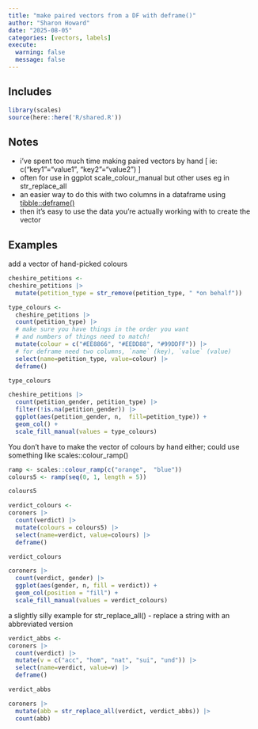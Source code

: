 ```yaml
---
title: "make paired vectors from a DF with deframe()"
author: "Sharon Howard"
date: "2025-08-05"
categories: [vectors, labels]
execute:
  warning: false
  message: false
---
```



## Includes

```r
library(scales)
source(here::here('R/shared.R'))
```

## Notes

- i've spent too much time making paired vectors by hand [ ie: c("key1"="value1", "key2"="value2") ]
- often for use in ggplot scale_colour_manual but other uses eg in str_replace_all
- an easier way to do this with two columns in a dataframe using [tibble::deframe()](https://tibble.tidyverse.org/reference/enframe.html)
- then it's easy to use the data you're actually working with to create the vector

## Examples

add a vector of hand-picked colours  

```r
cheshire_petitions <-
cheshire_petitions |>
  mutate(petition_type = str_remove(petition_type, " *on behalf")) 

type_colours <-
  cheshire_petitions |>
  count(petition_type) |>
  # make sure you have things in the order you want
  # and numbers of things need to match!
  mutate(colour = c("#EE8866", "#EEDD88", "#99DDFF")) |>
  # for deframe need two columns, `name` (key), `value` (value)
  select(name=petition_type, value=colour) |>
  deframe()

type_colours
```


```r
cheshire_petitions |>
  count(petition_gender, petition_type) |>
  filter(!is.na(petition_gender)) |>
  ggplot(aes(petition_gender, n,  fill=petition_type)) +
  geom_col() +
  scale_fill_manual(values = type_colours)
```

You don't have to make the vector of colours by hand either; could use something like scales::colour_ramp()

```r
ramp <- scales::colour_ramp(c("orange",  "blue"))
colours5 <- ramp(seq(0, 1, length = 5))

colours5
```

```r
verdict_colours <-
coroners |>
  count(verdict) |>
  mutate(colours = colours5) |>
  select(name=verdict, value=colours) |>
  deframe()

verdict_colours
```


```r
coroners |>
  count(verdict, gender) |>
  ggplot(aes(gender, n, fill = verdict)) +
  geom_col(position = "fill") +
  scale_fill_manual(values = verdict_colours)
```


a slightly silly example for str_replace_all() - replace a string with an abbreviated version

```r
verdict_abbs <-
coroners |>
  count(verdict) |>
  mutate(v = c("acc", "hom", "nat", "sui", "und")) |>
  select(name=verdict, value=v) |>
  deframe()

verdict_abbs
```


```r
coroners |>
  mutate(abb = str_replace_all(verdict, verdict_abbs)) |>
  count(abb)
```


